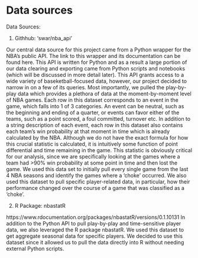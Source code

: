 # Data sources

Data Sources:

1. Githhub: ‘swar/nba_api’

Our central data source for this project came from a Python wrapper for the NBA’s public API. The link to this wrapper and its documentation can be found here. This API is written for Python and as a result a large portion of our data clearing and exporting came from Python scripts and notebooks (which will be discussed in more detail later). This API grants access to a wide variety of baseketball-focused data, however, our project decided to narrow in on a few of its queries. Most importantly, we pulled the play-by-play data which provides a plethora of data at the moment-by-moment level of NBA games. Each row in this dataset corresponds to an event in the game, which falls into 1 of 3 categories. An event can be neutral, such as the beginning and ending of a quarter, or events can favor either of the teams, such as a point scored, a foul committed, turnover etc. In addition to a string description of each event, each row in this dataset also contains each team's win probability at that moment in time which is already calculated by the NBA. Although we do not have the exact formula for how this crucial statistic is calculated, it is intuitively some function of point differential and time remaining in the game. This statistic is obviously critical for our analysis, since we are specifically looking at the games where a team had >90% win probability at some point in time and then lost the game. We used this data set to initially pull every single game from the last 4 NBA seasons and identify the games where a ‘choke’ occurred. We also used this dataset to pull specific player-related data, in particular, how their performance changed over the course of a game that was classified as a ‘choke’.

2. R Package: nbastatR

https://www.rdocumentation.org/packages/nbastatR/versions/0.1.10131
In addition to the Python API to pull play-by-play and time-sensitive player data, we also leveraged the R package nbastatR. We used this dataset to get aggregate seasonal data for specific players. We decided to use this dataset since it allowed us to pull the data directly into R without needing external Python scripts. 

